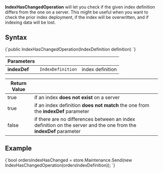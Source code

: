 
**IndexHasChangedOperation** will let you check if the given index definition differs from the one on a server. This might be useful when you want to check the prior index deployment, if the index will be overwritten, and if indexing data will be lost.

## Syntax

<TabItem value="index_has_changed_1" label="index_has_changed_1">
<CodeBlock language="csharp">
{`public IndexHasChangedOperation(IndexDefinition definition)
`}
</CodeBlock>
</TabItem>

| Parameters | | |
| ------------- | ------------- | ----- |
| **indexDef** | `IndexDefinition` | index definition |

| Return Value | |
| ------------- | ----- |
| true | if an index **does not exist** on a server |
| true | if an index definition **does not match** the one from the **indexDef** parameter |
| false | if there are no differences between an index definition on the server and the one from the **indexDef** parameter |

## Example

<TabItem value="index_has_changed_2" label="index_has_changed_2">
<CodeBlock language="csharp">
{`bool ordersIndexHasChanged = store.Maintenance.Send(new IndexHasChangedOperation(ordersIndexDefinition));
`}
</CodeBlock>
</TabItem>


